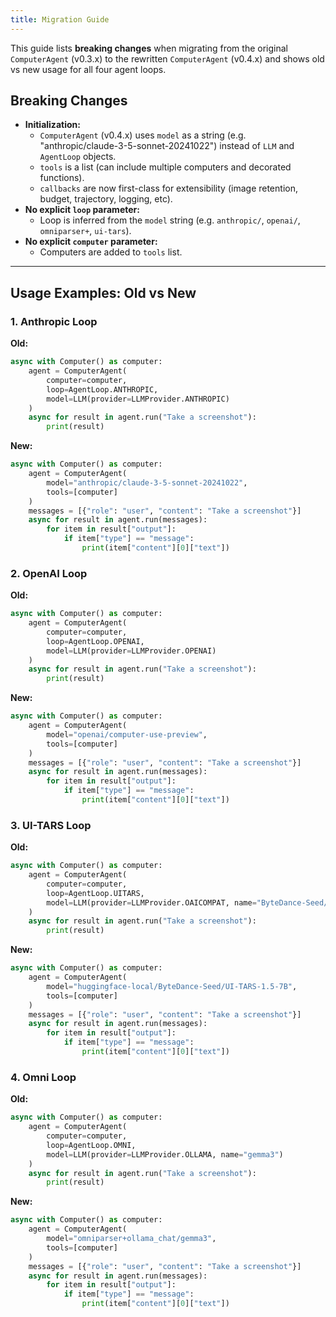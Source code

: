 ```yaml
---
title: Migration Guide
---
```


This guide lists **breaking changes** when migrating from the original `ComputerAgent` (v0.3.x) to the rewritten `ComputerAgent` (v0.4.x) and shows old vs new usage for all four agent loops.

## Breaking Changes

- **Initialization:**
  - `ComputerAgent` (v0.4.x) uses `model` as a string (e.g. "anthropic/claude-3-5-sonnet-20241022") instead of `LLM` and `AgentLoop` objects.
  - `tools` is a list (can include multiple computers and decorated functions).
  - `callbacks` are now first-class for extensibility (image retention, budget, trajectory, logging, etc).
- **No explicit `loop` parameter:**
  - Loop is inferred from the `model` string (e.g. `anthropic/`, `openai/`, `omniparser+`, `ui-tars`).
- **No explicit `computer` parameter:**
  - Computers are added to `tools` list.

---

## Usage Examples: Old vs New

### 1. Anthropic Loop
**Old:**
```python
async with Computer() as computer:
    agent = ComputerAgent(
        computer=computer,
        loop=AgentLoop.ANTHROPIC,
        model=LLM(provider=LLMProvider.ANTHROPIC)
    )
    async for result in agent.run("Take a screenshot"):
        print(result)
```
**New:**
```python
async with Computer() as computer:
    agent = ComputerAgent(
        model="anthropic/claude-3-5-sonnet-20241022",
        tools=[computer]
    )
    messages = [{"role": "user", "content": "Take a screenshot"}]
    async for result in agent.run(messages):
        for item in result["output"]:
            if item["type"] == "message":
                print(item["content"][0]["text"])
```

### 2. OpenAI Loop
**Old:**
```python
async with Computer() as computer:
    agent = ComputerAgent(
        computer=computer,
        loop=AgentLoop.OPENAI,
        model=LLM(provider=LLMProvider.OPENAI)
    )
    async for result in agent.run("Take a screenshot"):
        print(result)
```
**New:**
```python
async with Computer() as computer:
    agent = ComputerAgent(
        model="openai/computer-use-preview",
        tools=[computer]
    )
    messages = [{"role": "user", "content": "Take a screenshot"}]
    async for result in agent.run(messages):
        for item in result["output"]:
            if item["type"] == "message":
                print(item["content"][0]["text"])
```

### 3. UI-TARS Loop
**Old:**
```python
async with Computer() as computer:
    agent = ComputerAgent(
        computer=computer,
        loop=AgentLoop.UITARS,
        model=LLM(provider=LLMProvider.OAICOMPAT, name="ByteDance-Seed/UI-TARS-1.5-7B", provider_base_url="https://.../v1")
    )
    async for result in agent.run("Take a screenshot"):
        print(result)
```
**New:**
```python
async with Computer() as computer:
    agent = ComputerAgent(
        model="huggingface-local/ByteDance-Seed/UI-TARS-1.5-7B",
        tools=[computer]
    )
    messages = [{"role": "user", "content": "Take a screenshot"}]
    async for result in agent.run(messages):
        for item in result["output"]:
            if item["type"] == "message":
                print(item["content"][0]["text"])
```

### 4. Omni Loop
**Old:**
```python
async with Computer() as computer:
    agent = ComputerAgent(
        computer=computer,
        loop=AgentLoop.OMNI,
        model=LLM(provider=LLMProvider.OLLAMA, name="gemma3")
    )
    async for result in agent.run("Take a screenshot"):
        print(result)
```
**New:**
```python
async with Computer() as computer:
    agent = ComputerAgent(
        model="omniparser+ollama_chat/gemma3",
        tools=[computer]
    )
    messages = [{"role": "user", "content": "Take a screenshot"}]
    async for result in agent.run(messages):
        for item in result["output"]:
            if item["type"] == "message":
                print(item["content"][0]["text"])
```
